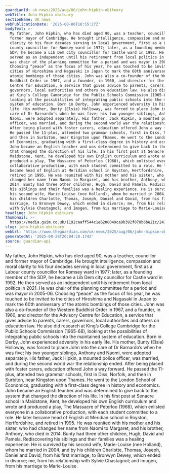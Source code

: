```yaml
---
guardianId: uk-news/2025/aug/06/john-hipkin-obituary
webTitle: John Hipkin obituary
sectionName: UK news
webPublicationDate: '2025-08-06T18:55:27Z'
bodyText: >-
  My father, John Hipkin, who has died aged 90, was a teacher, councillor and
  former mayor of Cambridge. He brought intelligence, compassion and moral
  clarity to his four decades serving in local government, first as a Labour
  county councillor for Romsey ward in 1977; later, as a founding member of the
  SDP, he became a Lib Dem city councillor for Castle ward in 1992. He then
  served as an independent until his retirement from local politics in 2021. He
  was chair of the planning committee for a period and was mayor in 2005-06.
  Choosing “peace” as the focus of his year, he was touched to be invited to the
  cities of Hiroshima and Nagasaki in Japan to mark the 60th anniversary of the
  atomic bombings of those cities. John was also a co-founder of the Western
  Buddhist Order in 1967, and a founder, in 1960, and director for the Advisory
  Centre for Education, a service that gives advice to parents, carers,
  governors, local authorities and others on education law. He also did research
  at King’s College Cambridge for the Public Schools Commission (1965-68),
  looking at the possibilities of integrating public schools into the maintained
  system of education. Born in Derby, John experienced adversity in his early
  life. His mother, Bunty (Elsie) Holloway, was forced to place John into the
  care of Dr Barnardo’s when he was five; his two younger siblings, Anthony and
  Naomi, were adopted separately. His father, Jack Hipkin, a mounted police
  officer, was married, and during the second world war the relationship ended.
  After being placed with foster carers, education offered John a way forward.
  He passed the 11-plus, attended two grammar schools, first in Diss, Norfolk,
  and then in Surbiton, near Kingston upon Thames. He went to the London School
  of Economics, graduating with a first-class degree in history and economics.
  John became an English teacher and was determined to give back to the system
  that changed the direction of his life. In his first post at Senacre school in
  Maidstone, Kent, he developed his own English curriculum and wrote and
  produced a play, The Massacre of Peterloo (1968), which enlisted everyone in a
  collaborative production, with each student committed to a role. He later
  became head of English at Meridian school in Royston, Hertfordshire, and
  retired in 1995. He was reunited with his mother and his sister, who had
  changed her name from Naomi to Margaret, and his brother, Anthony, who died in
  2014. Bunty had three other children, Hugh, David and Pamela. Rediscovering
  his siblings and their families was a healing experience. He is survived by
  his second wife, Marie-Louise (nee Holland), whom he married in 2004, and by
  his children Charlotte, Thomas, Joseph, Daniel and David, from his first
  marriage, to Bronwyn Dewey, which ended in divorce; me, from his relationship
  with Sylvie Chastagnol; and Imogen, from his marriage to Marie-Louise.
headline: John Hipkin obituary
thumbnail: >-
  https://media.guim.co.uk/1192caaff544c1e6200049ca9b392f078b6be21c/241_0_1350_1080/500.jpg
slug: john-hipkin-obituary
webUrl: 'https://www.theguardian.com/uk-news/2025/aug/06/john-hipkin-obituary'
generatedAt: '2025-08-28T20:04:28.174Z'
source: guardian-api
---
```

My father, John Hipkin, who has died aged 90, was a teacher, councillor and former mayor of Cambridge. He brought intelligence, compassion and moral clarity to his four decades serving in local government, first as a Labour county councillor for Romsey ward in 1977; later, as a founding member of the SDP, he became a Lib Dem city councillor for Castle ward in 1992. He then served as an independent until his retirement from local politics in 2021. He was chair of the planning committee for a period and was mayor in 2005-06. Choosing “peace” as the focus of his year, he was touched to be invited to the cities of Hiroshima and Nagasaki in Japan to mark the 60th anniversary of the atomic bombings of those cities. John was also a co-founder of the Western Buddhist Order in 1967, and a founder, in 1960, and director for the Advisory Centre for Education, a service that gives advice to parents, carers, governors, local authorities and others on education law. He also did research at King’s College Cambridge for the Public Schools Commission (1965-68), looking at the possibilities of integrating public schools into the maintained system of education. Born in Derby, John experienced adversity in his early life. His mother, Bunty (Elsie) Holloway, was forced to place John into the care of Dr Barnardo’s when he was five; his two younger siblings, Anthony and Naomi, were adopted separately. His father, Jack Hipkin, a mounted police officer, was married, and during the second world war the relationship ended. After being placed with foster carers, education offered John a way forward. He passed the 11-plus, attended two grammar schools, first in Diss, Norfolk, and then in Surbiton, near Kingston upon Thames. He went to the London School of Economics, graduating with a first-class degree in history and economics. John became an English teacher and was determined to give back to the system that changed the direction of his life. In his first post at Senacre school in Maidstone, Kent, he developed his own English curriculum and wrote and produced a play, The Massacre of Peterloo (1968), which enlisted everyone in a collaborative production, with each student committed to a role. He later became head of English at Meridian school in Royston, Hertfordshire, and retired in 1995. He was reunited with his mother and his sister, who had changed her name from Naomi to Margaret, and his brother, Anthony, who died in 2014. Bunty had three other children, Hugh, David and Pamela. Rediscovering his siblings and their families was a healing experience. He is survived by his second wife, Marie-Louise (nee Holland), whom he married in 2004, and by his children Charlotte, Thomas, Joseph, Daniel and David, from his first marriage, to Bronwyn Dewey, which ended in divorce; me, from his relationship with Sylvie Chastagnol; and Imogen, from his marriage to Marie-Louise.
